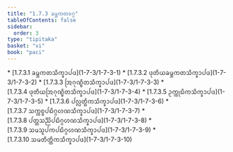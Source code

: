 ```yaml
---
title: "1.7.3 ᨡᨾ᩠ᨽᨠᨲᩅᨣ᩠ᨣ"
tableOfContents: false
sidebar:
  order: 3
type: "tipitaka"
basket: "vi"
book: "paci"
---
```



<DynamicBreadcrumb />



<TableOfContents book="paci" section="1.7.3">
* [1.7.3.1 ᨡᨾ᩠ᨽᨠᨲᩈᩥᨠ᩠ᨡᩣᨸᨴ](1-7-3/1-7-3-1)
* [1.7.3.2 ᨴᩩᨲᩥᨿᨡᨾ᩠ᨽᨠᨲᩈᩥᨠ᩠ᨡᩣᨸᨴ](1-7-3/1-7-3-2)
* [1.7.3.3 ᩒᨣᩩᨱ᩠ᨮᩥᨲᩈᩥᨠ᩠ᨡᩣᨸᨴ](1-7-3/1-7-3-3)
* [1.7.3.4 ᨴᩩᨲᩥᨿᩒᨣᩩᨱ᩠ᨮᩥᨲᩈᩥᨠ᩠ᨡᩣᨸᨴ](1-7-3/1-7-3-4)
* [1.7.3.5 ᩏᨠ᩠ᨠᩩᨭᩥᨠᩈᩥᨠ᩠ᨡᩣᨸᨴ](1-7-3/1-7-3-5)
* [1.7.3.6 ᨸᩃᩖᨲ᩠ᨳᩥᨠᩈᩥᨠ᩠ᨡᩣᨸᨴ](1-7-3/1-7-3-6)
* [1.7.3.7 ᩈᨠ᩠ᨠᨧ᩠ᨧᨸᨭᩥᨣ᩠ᨣᩉᨱᩈᩥᨠ᩠ᨡᩣᨸᨴ](1-7-3/1-7-3-7)
* [1.7.3.8 ᨸᨲ᩠ᨲᩈᨬ᩠ᨬᩦᨸᨭᩥᨣ᩠ᨣᩉᨱᩈᩥᨠ᩠ᨡᩣᨸᨴ](1-7-3/1-7-3-8)
* [1.7.3.9 ᩈᨾᩈᩪᨸᨠᨸᨭᩥᨣ᩠ᨣᩉᨱᩈᩥᨠ᩠ᨡᩣᨸᨴ](1-7-3/1-7-3-9)
* [1.7.3.10 ᩈᨾᨲᩥᨲ᩠ᨲᩥᨠᩈᩥᨠ᩠ᨡᩣᨸᨴ](1-7-3/1-7-3-10)
</TableOfContents>
